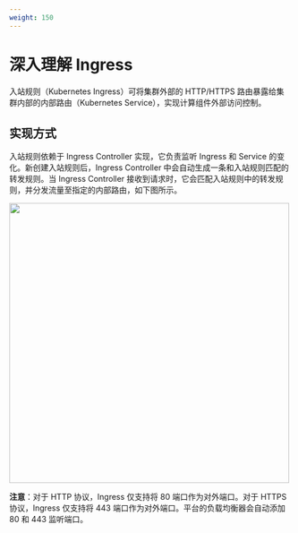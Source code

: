 ```yaml
---
weight: 150
---
```


# 深入理解 Ingress


入站规则（Kubernetes Ingress）可将集群外部的 HTTP/HTTPS 路由暴露给集群内部的内部路由（Kubernetes Service），实现计算组件外部访问控制。



## 实现方式


入站规则依赖于 Ingress Controller 实现，它负责监听 Ingress 和 Service 的变化。新创建入站规则后，Ingress Controller 中会自动生成一条和入站规则匹配的转发规则。当 Ingress Controller 接收到请求时，它会匹配入站规则中的转发规则，并分发流量至指定的内部路由，如下图所示。

<img src="./assets/netrelationship.png" width = "500" />

**注意**：对于 HTTP 协议，Ingress 仅支持将 80 端口作为对外端口。对于 HTTPS 协议，Ingress 仅支持将 443 端口作为对外端口。平台的负载均衡器会自动添加 80 和 443 监听端口。
